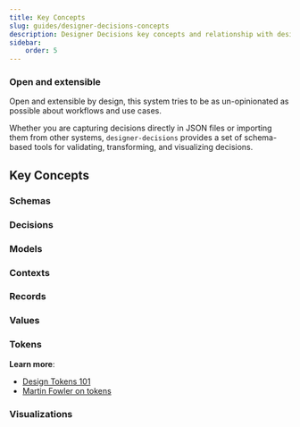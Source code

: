 ```yaml
---
title: Key Concepts
slug: guides/designer-decisions-concepts
description: Designer Decisions key concepts and relationship with design tools and styling stacks.
sidebar:
    order: 5
---
```



### Open and extensible

Open and extensible by design, this system tries to be as un-opinionated as possible
about workflows and use cases.

Whether you are capturing decisions directly in JSON files or importing them
from other systems, `designer-decisions` provides a set of schema-based tools for
validating, transforming, and visualizing decisions.

## Key Concepts

<CardGrid>
    <LinkCard title="Schemas" href="#schemas" description="" />
    <LinkCard title="Decisions" href="#decisions" description="" />
    <LinkCard title="Models" href="#models" description="" />
    <LinkCard title="Contexts" href="#contexts" description="" />
    <LinkCard title="Records" href="#records" description="" />
    <LinkCard title="Values" href="#values" description="" />
    <LinkCard title="Tokens" href="#tokens" description="" />
    <LinkCard title="Visualizations" href="#visualizations" description="" />
</CardGrid>

### Schemas

<WIP />

### Decisions

<WIP />

### Models

<WIP />

### Contexts

<WIP />

### Records

<WIP />

### Values

<WIP />

### Tokens

<WIP />

**Learn more**:

-   [Design Tokens 101](https://designstrategy.guide/design-management/design-tokens-101/)
-   [Martin Fowler on tokens](https://shorturl.at/M63TR)

### Visualizations

<WIP />
